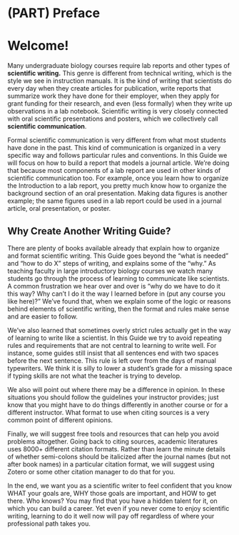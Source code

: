 # (PART) Preface {-}
# Welcome! {-}
Many undergraduate biology courses require lab reports and other types of __scientific writing.__ This genre is different from technical writing, which is the style we see in instruction manuals. It is the kind of writing that scientists do every day when they create articles for publication, write reports that summarize work they have done for their employer, when they apply for grant funding for their research, and even (less formally) when they write up observations in a lab notebook. Scientific writing is very closely connected with oral scientific presentations and posters, which we collectively call __scientific communication__.

Formal scientific communication is very different from what most students have done in the past. This kind of communication is organized in a very specific way and follows particular rules and conventions. In this Guide we will focus on how to build a report that models a journal article. We're doing that because most components of a lab report are used in other kinds of scientific communication too. For example, once you learn how to organize the Introduction to a lab report, you pretty much know how to organize the background section of an oral presentation. Making data figures is another example; the same figures used in a lab report could be used in a journal article, oral presentation, or poster.

## Why Create Another Writing Guide? {-}
There are plenty of books available already that explain how to organize and format scientific writing. This Guide goes beyond the "what is needed" and "how to do X" steps of writing, and explains some of the "why." As teaching faculty in large introductory biology courses we watch many students go through the process of learning to communicate like scientists. A common frustration we hear over and over is "why do we have to do it this way? Why can't I do it the way I learned before in (put any course you like here)?" We've found that, when we explain some of the logic or reasons behind elements of scientific writing, then the format and rules make sense and are easier to follow. 

We've also learned that sometimes overly strict rules actually get in the way of learning to write like a scientist. In this Guide we try to avoid repeating rules and requirements that are not central to learning to write well. For instance, some guides still insist that all sentences end with two spaces before the next sentence. This rule is left over from the days of manual typewriters. We think it is silly to lower a student's grade for a missing space if typing skills are not what the teacher is trying to develop.

We also will point out where there may be a difference in opinion. In these situations you should follow the guidelines your instructor provides; just know that you might have to do things differently in another course or for a different instructor. What format to use when citing sources is a very common point of different opinions. 

Finally, we will suggest free tools and resources that can help you avoid problems altogether. Going back to citing sources, academic literatures uses 8000+ different citation formats. Rather than learn the minute details of whether semi-colons should be italicized after the journal names (but not after book names) in a particular citation format, we will suggest using Zotero or some other citation manager to do that for you.

In the end, we want you as a scientific writer to feel confident that you know WHAT your goals are, WHY those goals are important, and HOW to get there. Who knows? You may find that you have a hidden talent for it, on which you can build a career. Yet even if you never come to enjoy scientific writing, learning to do it well now will pay off regardless of where your professional path takes you.
